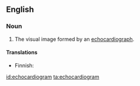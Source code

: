 ==English==

===Noun===
{{en-noun}}

# {{medicine}} The visual image formed by an [[echocardiograph]].

====Translations====
{{trans-top|echocardiogram}}
* Finnish: {{t+|fi|kaiku}}
{{trans-mid}}
{{trans-bottom}}

[[id:echocardiogram]]
[[ta:echocardiogram]]